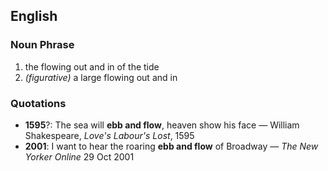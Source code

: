 ==English==
===Noun Phrase===
#the flowing out and in of the tide
#''(figurative)''  a large flowing out and in
===Quotations===
*'''1595'''?: The sea will '''ebb and flow''', heaven show his face &mdash; William Shakespeare, ''Love's Labour's Lost'', 1595
*'''2001''': I want to hear the roaring '''ebb and flow''' of Broadway &mdash; ''The New Yorker Online'' 29 Oct 2001